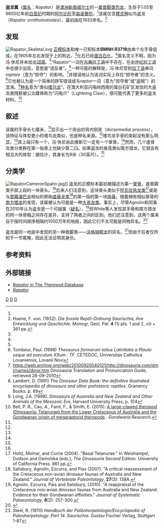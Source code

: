 {{Automatic taxobox
| fossil_range = [[阿尔比阶|阿尔比阶]]至[[森诺曼阶|森诺曼阶]]，{{fossilrange|105|96|earliest=Albian}}
| image = Rapator.png
| image_alt = 手骨
| image_caption = [[正模标本|正模标本]]{{link-en|手骨|Glossary of dinosaur anatomy#manus}}（manus bone）的插图
| taxon = Rapator
| authority = {{link-en|弗里德里希·冯·休尼|Friedrich von Huene|von Huene|Friedrich von Huene}}, 1932
| type_species = '''似鸟盗龙<br />''Rapator ornitholestoides'''''
| type_species_authority = von Huene, 1932
| synonyms = 
*[[沃格特鳄龙|沃格特鳄龙]]？ ''Walgettosuchus'' <small>von Huene, 1932</small>
}}

'''盗龙属'''（[[属名|属名]]：''Rapator''）是[[澳洲|澳洲]][[新南威尔士|新南威尔士]]{{link-en|格里曼溪组|Griman Creek Formation}}的一[[属|属]][[兽脚类|兽脚类]][[恐龙|恐龙]]，生存于1.05至9600亿年前[[白垩纪|白垩纪]]时期的[[阿尔比阶|阿尔比阶]]至[[森诺曼阶|森诺曼阶]]。<ref name= Whiteetal2013/>该属仅含[[模式种|模式种]]似鸟盗龙（''Rapator ornitholestoides''），最初由{{link-en|弗里德里希·冯·休尼|Friedrich von Huene}}在1932命名。<ref name="huene1932">Huene, F. von. (1932). ''Die fossile Reptil-Ordnung Saurischia, ihre Entwicklung und Geschichte''. Monogr. Geol. Pal. '''4''' (1) pts. 1 and 2, viii + 361 pp.</ref>

==发现==
[[File:Rapator_Skeletal.svg|thumb]]
[[正模标本|正模标本]]和唯一已知标本'''BMNH R3718'''由单个左手骨组成，在1905年左右发现于{{link-en|闪电岭|Lightning Ridge}}上的{{link-en|沃拉斯顿|Wollaston, New South Wales}}附近。<ref name="long1998"/>化石已经[[蛋白石|蛋白石化]]。<ref name="long1998"/>属名含义不明，因为冯·休尼并未给出[[词源|词源]]。<ref name="huene1932"/>“Rapator”一词在[[古典拉丁语|古典拉丁语]]中不存在，在[[中世纪拉丁语|中世纪拉丁语]]中也很少出现，意思是“违反者”。<ref>Tombeur, Paul. (1998) ''Thesaurus formarum totius Latinitatis a Plauto usque ad saeculum XXum : TF''. CETEDOC, Universitas Catholica Lovaniensis, Lovanii Novi</ref>一种可能的解释是，冯·休尼受到[[拉丁语|拉丁语]]单词''raptare''（意为“掠夺”）的影响，<ref>https://web.archive.org/web/20100920040121/http://dinosauria.com/dml/names/dinor.htm Dinosauria Translation and Pronunciation Guide, retrieved 28-09-2010</ref>并错误地认为该词实际上存在“掠夺者”的含义。<ref>Lambert, D. (1991) ''The Dinosaur Data Book: the definitive illustrated encyclopedia of dinosaurs and other prehistoric reptiles''. Gramercy Books. p. 89</ref>它也被认为是一个简单的拼写错误或与''raptor''一词（意为“掠夺者”或“盗贼”）的混淆。<ref name="long1998">Long, J.A. (1998). ''Dinosaurs of Australia and New Zealand and Other Animals of the Mesozoic Era'', Harvard University Press, p. 104</ref>[[种名|种名]]意为“类似[[嗜鸟龙|嗜鸟龙]]”。在澳大利亚闪电岭西南的蛋白石矿区发现的大盗龙类残骸被公众媒体称为“闪电爪”（Lightning Claw），很可能代表了更多的盗龙材料。<ref>Bell, P. R., Cau, A., Fanti, F., & Smith, E. (2015). [http://www.sciencedirect.com/science/article/pii/S1342937X15002026 A large-clawed theropod (Dinosauria: Tetanurae) from the Lower Cretaceous of Australia and the Gondwanan origin of megaraptorid theropods] {{Wayback|url=http://www.sciencedirect.com/science/article/pii/S1342937X15002026 |date=20170423105853 }}. ''Gondwana Research''.</ref>

==叙述==
该属的手骨长七厘米，<ref name="huene1932"/>显示出一个突出的背内侧突（dorsomedial process），该特征与体型更小的嗜鸟龙类似，也是种名来源。<ref name="long1998"/>嗜鸟龙手骨的突起没有那么明显，<ref name="long1998"/>其上端只有一个{{link-en|臼|cotyle}}，冯·休尼由此推断它一定有一个掌骨。<ref name="huene1932"/>然而，几个虚骨龙类分类群在第一指骨上也缺少第二臼。如果盗龙的身高类似南方猎龙，它就会有相当大的体型：据估计，其身长为9米（30英尺）。<ref name="long1998"/>

==分类学==
[[File:RapatorCameronSpahn.jpg|thumb]]]]
盗龙的正模标本最初被描述为第一[[掌骨|掌骨]]，是兽脚类手部上段的一块骨头。<ref name="huene1932"/>后来人们注意到，这块骨头类似于[[阿瓦拉慈龙类|阿瓦拉慈龙类]]<ref name="Holtzetal2004">Holtz, Molnar, and Currie (2004). "Basal Tetanurae." In Weishampel, Dodson and Osmolska (eds.), ''The Dinosauria Second Edition.'' University of California Press. 861 pp.</ref>或是与[[恩霹渥巴龙|恩霹渥巴龙]]相似的原始[[虚骨龙类|虚骨龙类]]<ref name="salisburyeyal2007">Salisbury, Agnolin, Ezcurra, and Pias (2007). "A critical reassessment of the Cretaceous non-avian dinosaur faunas of Australia and New Zealand." ''Journal of Vertebrate Paleontology'', '''27'''(3): 138A.</ref>的第一指的第一块[[指骨|指骨]]。随着拥有相似掌骨的[[南方猎龙|南方猎龙]]的发现，该属被认为可能是一种[[大盗龙类|大盗龙类]]。事实上，尽管Agnolin和同事在2010年认为盗龙是一个可疑属（[[疑名|疑名]]），<ref name=agnolinetal2010>Agnolin, Ezcurra, Pais and Salisbury, (2010). "A reappraisal of the Cretaceous non-avian dinosaur faunas from Australia and New Zealand: Evidence for their Gondwanan affinities." ''Journal of Systematic Palaeontology'', '''8'''(2): 257-300.</ref>但White等人发现其手骨和南方猎龙的同一块骨骼之间存在差异，支持了两者之间的区别。他们还注意到，这两个属来自于按时间顺序相隔约1000万年的地层，因此它们不太可能是同物异名。<ref name= Whiteetal2013>{{Cite journal | last1 = White | first1 = M. A. | last2 = Falkingham | first2 = P. L. | last3 = Cook | first3 = A. G. | last4 = Hocknull | first4 = S. A. | last5 = Elliott | first5 = D. A. | title = Morphological comparisons of metacarpal I forAustralovenator wintonensisandRapator ornitholestoides: Implications for their taxonomic relationships | doi = 10.1080/03115518.2013.770221 | journal = Alcheringa: An Australasian Journal of Palaeontology | volume = 37 | issue = 4 | pages = 435–441 | year = 2013 }}</ref>

盗龙是同一地层中发现的另一种兽脚类――[[沃格特鳄龙|沃格特鳄龙]]的异名，<ref>Steel, R. (1970) ''Handbuch der Paläoherpetologie/Encyclopedia of Paleoherpetology. Part 14. Saurischia''. Gustav Fischer Verlag, Stuttgart 1-87</ref>但由于后者仅所知于一节尾椎，因此无法证明其身份。

==参考资料==
{{Reflist}}
==外部链接==
* [https://web.archive.org/web/20130929080411/http://archosaur.us/theropoddatabase/Coelurosauria.htm#Rapatorornitholestoides ''Rapator'' in The Theropod Database]
* [http://www.artistwd.com/joyzine/australia/articles/dinosaurs/rapator.php ''Rapator''] {{Wayback|url=http://www.artistwd.com/joyzine/australia/articles/dinosaurs/rapator.php |date=20180510221759 }}

{{獸腳亞目|A.}}
{{Taxonbar|from=Q1577331}}

[[Category:大洋洲恐龍|D]]
[[Category:大盗龙类|D]]
[[Category:下白堊紀恐龍|D]]
